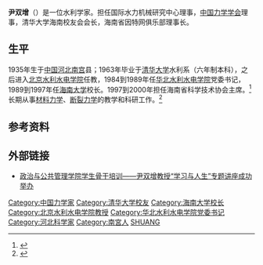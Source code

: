 {{Notability unreferenced|time=2012-03-09T06:38:56+00:00 }}

'''尹双增'''（{{bd|1935年|11月|catIdx=Yin尹}}）是一位水利学家。担任国际水力机械研究中心理事，[[中国力学学会|中国力学学会]]理事，清华大学海南校友会会长，海南省因特网俱乐部理事长。

==生平==
1935年生于[[中国|中国]][[河北|河北]][[南宫|南宫]]县；1963年毕业于[[清华大学|清华大学]]水利系（六年制本科），之后进入[[北京水利水电学院|北京水利水电学院]]任教，1984到1989年任[[华北水利水电学院|华北水利水电学院]]党委书记，1989到1997年任[[海南大学|海南大学]]校长。1997到2000年担任海南省科学技术协会主席。<ref>{{Cite web |url=http://www.hainu.edu.cn/stm/yjsh/20061129/36974.shtml |title=“人生导航”师长访谈系列-------尹双增教授 |accessdate=2016-06-16 |archive-date=2016-08-13 |archive-url=https://web.archive.org/web/20160813142017/http://www.hainu.edu.cn/stm/yjsh/20061129/36974.shtml |dead-url=no }}</ref>长期从事[[材料力学|材料力学]]、[[断裂力学|断裂力学]]的教学和科研工作。<ref>{{Cite web |url=http://news.163.com/10/1103/10/6KIBTJJJ00014AED.html |title=尹双增随笔集《点滴》面世 |access-date=2016-06-16 |archive-url=https://web.archive.org/web/20160807181344/http://news.163.com/10/1103/10/6KIBTJJJ00014AED.html |archive-date=2016-08-07 |dead-url=yes }}</ref>

== 参考资料 ==
{{reflist}}

== 外部链接 ==
*[http://www.hainu.edu.cn/stm/zhengguan/20141126/10399192.shtml## 政治与公共管理学院学生骨干培训——尹双增教授“学习与人生”专题讲座成功举办] {{Wayback|url=http://www.hainu.edu.cn/stm/zhengguan/20141126/10399192.shtml |date=20160813142009 }}

{{中国人物小作品}}
{{DEFAULTSORT:Y}}
[[Category:中国力学家|Category:中国力学家]]
[[Category:清华大学校友|Category:清华大学校友]]
[[Category:海南大学校长|Category:海南大学校长]]
[[Category:北京水利水电学院教授|Category:北京水利水电学院教授]]
[[Category:华北水利水电学院党委书记|Category:华北水利水电学院党委书记]]
[[Category:河北科学家|Category:河北科学家]]
[[Category:南宮人|Category:南宮人]]
[[Category:尹姓|SHUANG]]